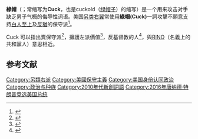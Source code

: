 {{distinguish|绿帽子}}
'''綠帽'''（{{lang-en|'''Cuckservative'''}}；常缩写为'''Cuck'''，也是cuckold（[[绿帽子|绿帽子]]）的缩写）是一个用来攻击对手缺乏男子气概的侮辱性词语。美国[[另类右翼|另类右翼]]常使用'''綠帽(Cuck)'''一詞攻擊不願意支持[[白人優越主義|白人至上]]及[[反犹太主义|反猶]]的保守派<ref>{{Cite web|title=“反法”、“绿帽”：美国极端政治术语一览|url=https://cn.nytimes.com/usa/20170816/alt-left-alt-right-glossary/|access-date=2021-10-01|date=2017-08-16|last=Stack|first=Liam|work=纽约时报中文网|language=zh-hans|quote=“绿帽”是“另类右翼”用来攻击对手缺乏男性气质的侮辱词语，最早是用来攻击并不完全致力于种族主义和反犹太主义的其他保守派。}}</ref>。

Cuck 可以指出賣保守派<ref name="hotair-07-26-2015">{{cite news |last=Millard |first=Taylor |date=2015-07-26 |title=Don't believe the #cuckservative lie |url=http://hotair.com/archives/2015/07/26/dont-believe-the-cuckservative-lie/ |newspaper=Hot Air |access-date=2015-08-21 |archive-date=2015-08-21 |archive-url=https://web.archive.org/web/20150821051051/http://hotair.com/archives/2015/07/26/dont-believe-the-cuckservative-lie/ |dead-url=no }}</ref>，擁護左派價值<ref name="buzzfeed-07-28-2015">{{cite news |last=Bernstein |first=Joseph |date=2015-07-28 |title=Behind The Racist Hashtag That Is Blowing Up Twitter |url=https://www.buzzfeed.com/josephbernstein/behind-the-racist-hashtag-some-donald-trump-fans-love |newspaper=BuzzFeed |access-date=2015-08-21 |archive-date=2015-08-20 |archive-url=https://web.archive.org/web/20150820012156/http://www.buzzfeed.com/josephbernstein/behind-the-racist-hashtag-some-donald-trump-fans-love |dead-url=no }}</ref>，反基督教的人<ref name="redstate-07-29-2015">{{cite news |author=[[Erick_Erickson|Erick Erickson]] |date=2015-07-29 |title="Cuckservative" is a Racist Slur and an Attack on Evangelical Christians |url=http://www.redstate.com/2015/07/29/cuckservative-is-a-racist-slur-and-an-attack-on-evangelical-christians/ |newspaper=Red State |access-date=2015-08-21 |archive-date=2015-08-20 |archive-url=https://web.archive.org/web/20150820014337/http://www.redstate.com/2015/07/29/cuckservative-is-a-racist-slur-and-an-attack-on-evangelical-christians/ |dead-url=no }}</ref>，與[[RINO|RINO]]（名義上的共和黨人）意思相近。

==参考文献==
{{reflist}}

{{另类右翼}}
[[Category:另類右派|Category:另類右派]]
[[Category:美國保守主義|Category:美國保守主義]]
[[Category:美国身份认同政治|Category:美国身份认同政治]]
[[Category:政治与种族|Category:政治与种族]]
[[Category:2010年代新創詞語|Category:2010年代新創詞語]]
[[Category:2016年唐纳德·特朗普竞选美国总统|Category:2016年唐纳德·特朗普竞选美国总统]]